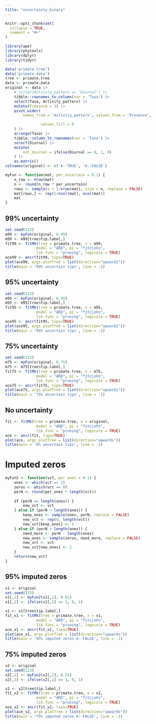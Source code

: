 ```yaml
---
title: "uncertainty_binary"
---
```


```r
knitr::opts_chunk$set(
  collapse = TRUE,
  comment = "#>"
)
```

```r
library(ape)
library(phytools)
library(dplyr)
library(tidyr)
```


```r
data('primate.tree')
data('primate.data')
tree <- primate.tree
data <- primate.data
original <- data |>
    # filter(Activity_pattern == 'Diurnal') |> 
    tibble::rownames_to_column(var = 'Taxa') |>
    select(Taxa, Activity_pattern) |>
    mutate(Presence = 1) |>
    pivot_wider(
        names_from = 'Activity_pattern', values_from = 'Presence',

                values_fill = 0
    ) |>
    arrange(Taxa) |>
    tibble::column_to_rownames(var = 'Taxa') |>
    select(Diurnal) |> 
    mutate(
        not_diurnal = ifelse(Diurnal == 0, 1, 0)
    ) |> 
    as.matrix()
colnames(original) <- c('A--TRUE', 'A--FALSE')

myFun <- function(mat, per_uncertain = 0.1) {
    n_row <- nrow(mat)
    n <- round(n_row * per_uncertain)
    rows <- sample(x = 1:nrow(mat), size = n, replace = FALSE)
    mat[rows,] <- rep(1/ncol(mat), ncol(mat))
    mat
}

```


## 99% uncertainty

```r
set.seed(123)
m99 <- myFun(original, 0.99)
m99 <- m99[tree$tip.label,]
fit99 <- fitMk(tree = primate.tree, x = m99,
              model = "ARD", pi = "fitzjohn",
              lik.func = "pruning", logscale = TRUE)
ace99 <- ancr(fit99, tips=TRUE)
plot(ace99, args.plotTree = list(direction="upwards"))
title(main = '99% uncertain tips', line = -1)
```

## 95% uncertainty

```r
set.seed(123)
m95 <- myFun(original, 0.95)
m95 <- m95[tree$tip.label,]
fit95 <- fitMk(tree = primate.tree, x = m95,
              model = "ARD", pi = "fitzjohn",
              lik.func = "pruning", logscale = TRUE)
ace95 <- ancr(fit95, tips=TRUE)
plot(ace95, args.plotTree = list(direction="upwards"))
title(main = '95% uncertain tips', line = -1)

```

## 75% uncertainty

```r
set.seed(123)
m75 <- myFun(original, 0.75)
m75 <- m75[tree$tip.label,]
fit75 <- fitMk(tree = primate.tree, x = m75,
              model = "ARD", pi = "fitzjohn",
              lik.func = "pruning", logscale = TRUE)
ace75 <- ancr(fit75, tips=TRUE)
plot(ace75, args.plotTree = list(direction="upwards"))
title(main = '75% uncertain tips', line = -1)
```

## No uncertainty
```r
fit <- fitMk(tree = primate.tree, x = original,
              model = "ARD", pi = "fitzjohn",
              lik.func = "pruning", logscale = TRUE)
ace <- ancr(fit, tips=TRUE)
plot(ace, args.plotTree = list(direction="upwards"))
title(main = '0% uncertain tips', line = -1)
```


# Imputed zeros

```r
myFun2 <- function(vct, per_ones = 0.1) {
    ones <- which(vct == 1)
    zeros <- which(vct == 0)
    perN <- round(per_ones * length(vct))
    
    if (perN == length(ones)) {
        new_vct <- vct
    } else if (perN < length(ones)) {
        keep_ones <- sample(ones, perN, replace = FALSE)
        new_vct <- rep(0, length(vct))
        new_vct[keep_ones] <- 1
    } else if (perN > length(ones)) {
        need_more <- perN - length(ones)
        new_ones <- sample(zeros, need_more, replace = FALSE)
        new_vct <- vct
        new_vct[new_ones] <- 1
    }
    return(new_vct)
}

```

## 95% imputed zeros

```r
x1 <- original
set.seed(123)
x1[,1] <- myFun2(x1[,1], 0.05)
x1[,2] <- ifelse(x1[,1] == 1, 0, 1)

x1 <- x1[tree$tip.label,]
fit_x1 <- fitMk(tree = primate.tree, x = x1,
              model = "ARD", pi = "fitzjohn",
              lik.func = "pruning", logscale = TRUE)
ace_x1 <- ancr(fit_x1, tips=TRUE)
plot(ace_x1, args.plotTree = list(direction="upwards"))
title(main = '95% imputed zeros A--FALSE', line = -1)
```

## 75% imputed zeros

```r
x2 <- original
set.seed(123)
x2[,1] <- myFun2(x2[,1], 0.25)
x2[,2] <- ifelse(x2[,1] == 1, 0, 1)

x2 <- x2[tree$tip.label,]
fit_x2 <- fitMk(tree = primate.tree, x = x2,
              model = "ARD", pi = "fitzjohn",
              lik.func = "pruning", logscale = TRUE)
ace_x2 <- ancr(fit_x2, tips=TRUE)
plot(ace_x2, args.plotTree = list(direction="upwards"))
title(main = '75% imputed zeros A--FALSE', line = -1)
```















